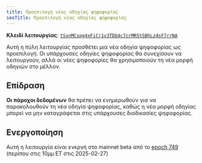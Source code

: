 ```yaml
---
title: Προεπιλογή νέας οδηγίας ψηφοφορίας
seoTitle: Προεπιλογή νέας οδηγίας ψηφοφορίας
---
```


**Κλειδί λειτουργίας**:
[`tSynMCspg4xFiCj1v3TDb4c7crMR5tSBhLz4sF7rrNA`](https://explorer.solana.com/address/tSynMCspg4xFiCj1v3TDb4c7crMR5tSBhLz4sF7rrNA)

Αυτή η πύλη λειτουργίας προσθέτει μια νέα οδηγία ψηφοφορίας ως προεπιλογή. Οι
υπάρχουσες οδηγίες ψηφοφορίας θα συνεχίσουν να λειτουργούν, αλλά οι νέες
ψηφοφορίες θα χρησιμοποιούν τη νέα μορφή οδηγιών στο μέλλον.

## Επίδραση

**Οι πάροχοι δεδομένων** θα πρέπει να ενημερωθούν για να παρακολουθούν τη νέα
οδηγία ψηφοφορίας, καθώς η νέα μορφή οδηγίας μπορεί να μην καταγράφεται στις
υπάρχουσες διαδικασίες ψηφοφορίας.

## Ενεργοποίηση

Αυτή η λειτουργία είναι ενεργή στο mainnet beta από το
[epoch 749](https://explorer.solana.com/epoch/748) (περίπου στις 10μμ ET στις
2025-02-27)
